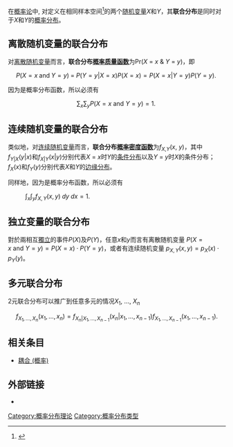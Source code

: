 {{Probability fundamentals}}
{{noteTA
|1= zh-cn: 边缘;zh-tw:邊際
|2= zh-cn: 概率;zh-tw:機率
|3= zh-cn: 变量;zh-tw:變數;zh-hk:變量
|4=zh-cn: ;zh-tw:
|5=zh-cn: ;zh-tw:
|6=zh-cn: 参数;zh-tw:母數
}}
在[[概率论|概率论]]中, 对定义在相同样本空间<ref>{{Cite book | author = Feller, William  | title = An introduction to probability theory and its applications, vol 1, 3rd edition | date = 1957 | pages = 217-218 | ISBN = 978-0471257080 | accessdate = Dec. 24, 2121 | language = Eng }}</ref>的两个[[随机变量|随机变量]]''X''和''Y''，其'''联合分布'''是同时对于''X''和''Y''的[[概率分布|概率分布]]。

==离散随机变量的联合分布==
对[[离散随机变量|离散随机变量]]而言，'''联合分布[[概率质量函数|概率质量函数]]'''为Pr(''X'' = ''x'' & ''Y'' = ''y'')，即
:<math>P(X=x\;\mathrm{and}\;Y=y)\;=\;P(Y=y|X=x)P(X=x)= P(X=x|Y=y)P(Y=y).\;</math>

因为是概率分布函数，所以必须有
:<math>\sum_x \sum_y P(X=x\ \mathrm{and}\ Y=y) = 1.\;</math>

==连续随机变量的联合分布==
类似地，对[[连续随机变量|连续随机变量]]而言，'''联合分布[[概率密度函数|概率密度函数]]'''为''f''<sub>''X'',''Y''</sub>(''x'', ''y'')，其中''f''<sub>''Y''|''X''</sub>(''y''|''x'')和''f''<sub>''X''|''Y''</sub>(''x''|''y'')分别代表''X'' = ''x''时''Y''的[[条件概率|条件分布]]以及''Y'' = ''y''时''X''的条件分布；''f''<sub>''X''</sub>(''x'')和''f''<sub>''Y''</sub>(''y'')分别代表''X''和''Y''的[[边缘分布|边缘分布]]。

同样地，因为是概率分布函数，所以必须有
:<math display="block">\int_x \int_y f_{X,Y}(x,y) \; dy \; dx= 1.</math>

==独立变量的联合分布==
對於兩相互[[獨立事件|獨立]]的事件<math>P( X)</math>及<math>P(Y)</math>，任意''x''和''y''而言有离散随机变量<math>\ P(X = x \ \mathrm{and} \ Y = y ) = P( X = x) \cdot P( Y = y) </math>，或者有连续随机变量<math>\ p_{X,Y}(x,y) = p_X(x) \cdot p_Y(y) </math>。

==多元联合分布==
2元联合分布可以推广到任意多元的情况''X''<sub>1</sub>, ..., ''X''<sub>''n''</sub>
:<math>f_{X_1, \ldots, X_n}(x_1, \ldots, x_n) = f_{X_n | X_1, \ldots, X_{n-1}}( x_n | x_1, \ldots, x_{n-1}) f_{X_1, \ldots, X_{n-1}}( x_1, \ldots, x_{n-1} ) .</math>

==相关条目==
* [[耦合_(概率)|耦合 (概率)]]

==外部链接==
*{{planetmath reference|id=576|title=Joint continuous density function}}

{{概率分布}}

[[Category:概率分布理论|Category:概率分布理论]]
[[Category:概率分布类型|Category:概率分布类型]]